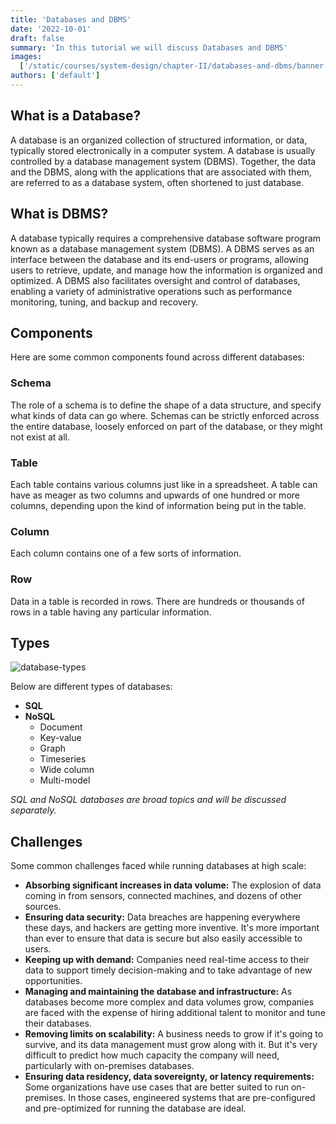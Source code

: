 ```yaml
---
title: 'Databases and DBMS'
date: '2022-10-01'
draft: false
summary: 'In this tutorial we will discuss Databases and DBMS'
images:
  ['/static/courses/system-design/chapter-II/databases-and-dbms/banner.png']
authors: ['default']
---
```


## What is a Database?

A database is an organized collection of structured information, or data, typically stored electronically in a computer system. A database is usually controlled by a database management system (DBMS). Together, the data and the DBMS, along with the applications that are associated with them, are referred to as a database system, often shortened to just database.

## What is DBMS?

A database typically requires a comprehensive database software program known as a database management system (DBMS). A DBMS serves as an interface between the database and its end-users or programs, allowing users to retrieve, update, and manage how the information is organized and optimized. A DBMS also facilitates oversight and control of databases, enabling a variety of administrative operations such as performance monitoring, tuning, and backup and recovery.

## Components

Here are some common components found across different databases:

### Schema

The role of a schema is to define the shape of a data structure, and specify what kinds of data can go where. Schemas can be strictly enforced across the entire database, loosely enforced on part of the database, or they might not exist at all.

### Table

Each table contains various columns just like in a spreadsheet. A table can have as meager as two columns and upwards of one hundred or more columns, depending upon the kind of information being put in the table.

### Column

Each column contains one of a few sorts of information.

### Row

Data in a table is recorded in rows. There are hundreds or thousands of rows in a table having any particular information.

## Types

![database-types](/static/courses/system-design/chapter-II/databases-and-dbms/database-types.png)

Below are different types of databases:

- **SQL**
- **NoSQL**
  - Document
  - Key-value
  - Graph
  - Timeseries
  - Wide column
  - Multi-model

_SQL and NoSQL databases are broad topics and will be discussed separately._

## Challenges

Some common challenges faced while running databases at high scale:

- **Absorbing significant increases in data volume:** The explosion of data coming in from sensors, connected machines, and dozens of other sources.
- **Ensuring data security:** Data breaches are happening everywhere these days, and hackers are getting more inventive. It's more important than ever to ensure that data is secure but also easily accessible to users.
- **Keeping up with demand:** Companies need real-time access to their data to support timely decision-making and to take advantage of new opportunities.
- **Managing and maintaining the database and infrastructure:** As databases become more complex and data volumes grow, companies are faced with the expense of hiring additional talent to monitor and tune their databases.
- **Removing limits on scalability:** A business needs to grow if it's going to survive, and its data management must grow along with it. But it's very difficult to predict how much capacity the company will need, particularly with on-premises databases.
- **Ensuring data residency, data sovereignty, or latency requirements:** Some organizations have use cases that are better suited to run on-premises. In those cases, engineered systems that are pre-configured and pre-optimized for running the database are ideal.
